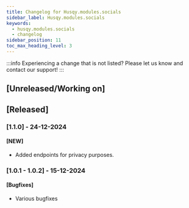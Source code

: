 ```yaml
---
title: Changelog for Husqy.modules.socials
sidebar_label: Husqy.modules.socials
keywords:
  - husqy.modules.socials
  - changelog
sidebar_position: 11
toc_max_heading_level: 3
---
```


:::info
Experiencing a change that is not listed? Please let us know and contact our support!
:::

## [Unreleased/Working on]

## [Released]

### [1.1.0] - 24-12-2024

#### [NEW]

- Added endpoints for privacy purposes.

### [1.0.1 - 1.0.2] - 15-12-2024

#### [Bugfixes]

- Various bugfixes